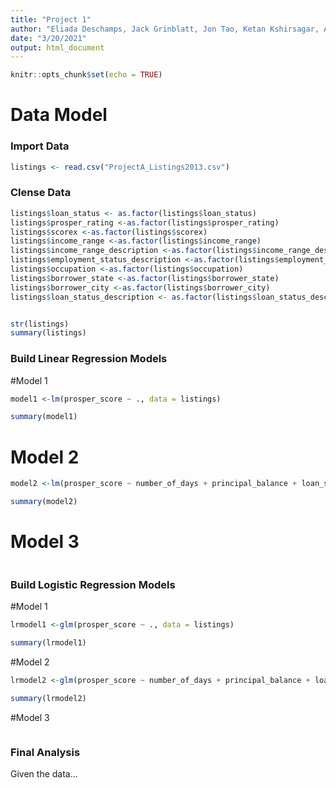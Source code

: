 ```yaml
---
title: "Project 1"
author: "Eliada Deschamps, Jack Grinblatt, Jon Tao, Ketan Kshirsagar, Aksshath Soundarrarajan"
date: "3/20/2021"
output: html_document
---
```


```r
knitr::opts_chunk$set(echo = TRUE)
```
# Data Model


### Import Data

```r

listings <- read.csv("ProjectA_Listings2013.csv")


```


### Clense Data
```r

listings$loan_status <- as.factor(listings$loan_status)
listings$prosper_rating <-as.factor(listings$prosper_rating)
listings$scorex <-as.factor(listings$scorex)
listings$income_range <-as.factor(listings$income_range)
listings$income_range_description <-as.factor(listings$income_range_description)
listings$employment_status_description <-as.factor(listings$employment_status_description)
listings$occupation <-as.factor(listings$occupation)
listings$borrower_state <-as.factor(listings$borrower_state)
listings$borrower_city <-as.factor(listings$borrower_city)
listings$loan_status_description <- as.factor(listings$loan_status_description)


str(listings)
summary(listings)

```


### Build Linear Regression Models 

#Model 1

```r
model1 <-lm(prosper_score ~ ., data = listings)

summary(model1)
```
# Model 2

```r
model2 <-lm(prosper_score ~ number_of_days + principal_balance + loan_status + amount_funded + listing_term + listing_monthly_payment + scorex + income_range + stated_monthly_income + employment_status_description + dti_wprosper_loan + months_employed + monthly_debt + lender_indicator + current_delinquencies + delinquencies_last7_years + public_records_last10_years + public_records_last12_months + first_recorded_credit_line + credit_lines_last7_years + inquiries_last6_months + amount_delinquent + current_credit_lines + bankcard_utilization + total_open_revolving_accounts + installment_balance + real_estate_balance + revolving_balance + real_estate_payment + revolving_available_percent + total_inquiries + total_trade_items + satisfactory_accounts + was_delinquent_derog + now_delinquent_derog + delinquencies_over30_days + delinquencies_over60_days + delinquencies_over90_days , data = listings)

summary(model2)
```

# Model 3

```r

```


### Build Logistic Regression Models

#Model 1

```r
lrmodel1 <-glm(prosper_score ~ ., data = listings)

summary(lrmodel1)
```

#Model 2

```r
lrmodel2 <-glm(prosper_score ~ number_of_days + principal_balance + loan_status + amount_funded + listing_term + listing_monthly_payment + scorex + income_range + stated_monthly_income + employment_status_description + dti_wprosper_loan + months_employed + monthly_debt + lender_indicator + current_delinquencies + delinquencies_last7_years + public_records_last10_years + public_records_last12_months + first_recorded_credit_line + credit_lines_last7_years + inquiries_last6_months + amount_delinquent + current_credit_lines + bankcard_utilization + total_open_revolving_accounts + installment_balance + real_estate_balance + revolving_balance + real_estate_payment + revolving_available_percent + total_inquiries + total_trade_items + satisfactory_accounts + was_delinquent_derog + now_delinquent_derog + delinquencies_over30_days + delinquencies_over60_days + delinquencies_over90_days, data = listings)

summary(lrmodel2)
```

#Model 3

```r

```


### Final Analysis

Given the data...
